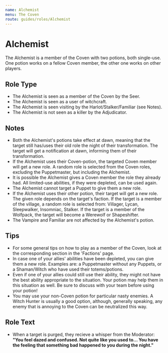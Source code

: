 ```yaml
---
name: Alchemist
menu: The Coven
route: guides/roles/Alchemist
---
```


# Alchemist

The Alchemist is a member of the Coven with two potions, both single-use. One potion works on a fellow Coven member, the other one works on other players.

## Role Type

- The Alchemist is seen as a member of the Coven by the Seer.
- The Alchemist is seen as a user of witchcraft.
- The Alchemist is seen visiting by the Harlot/Stalker/Familiar (see Notes).
- The Alchemist is not seen as a killer by the Adjudicator.

## Notes

- Both the Alchemist's potions take effect at dawn, meaning that the target still has/uses their old role the night of their transformation. The target will get a notification at dawn, informing them of their transformation.
- If the Alchemist uses their Coven-potion, the targeted Coven member will get a new role. A random role is selected from the Coven roles, excluding the Puppetmaster, but including the Alchemist.
- It is possible the Alchemist gives a Coven member the role they already had. All limited-use abilities, if they were depleted, can be used again.
- The Alchemist cannot target a Puppet to give them a new role.
- If the Alchemist uses their other potion, their target will get a new role. The given role depends on the target's faction. If the target is a member of the village, a random role is selected from: Villager, Lycan, Sleepwalker, Insomniac, Stalker. If the target is a member of the Wolfpack, the target will become a Werewolf or Shapeshifter.
- The Vampire and Familiar are not affected by the Alchemist's potion.

## Tips

- For some general tips on how to play as a member of the Coven, look at the corresponding section in the 'Factions' page.
- In case one of your allies' abilities have been depleted, you can give them a new role. Examples are: a Puppetmaster without any Puppets, or a Shaman/Witch who have used their totems/potions.
- Even if one of your allies could still use their ability, they might not have the best ability appropriate to the situation. Your potion may help them in this situation as well. Be sure to discuss with your team before using your potion!
- You may use your non-Coven potion for particular nasty enemies. A Witch Hunter is usually a good option, although, generally speaking, any enemy that is annoying to the Coven can be neutralized this way.

## Role Text

- When a target is purged, they recieve a whisper from the Moderator: **"You feel dazed and confused. Not quite like you used to... You have the feeling that something bad happened to you during the night."**
